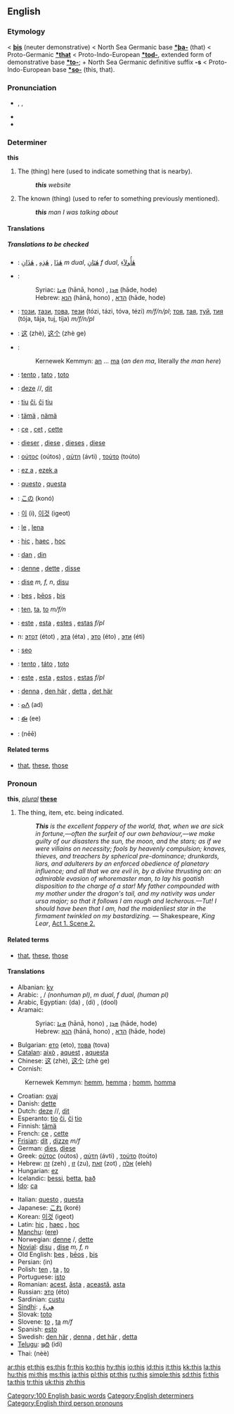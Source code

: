 {{wikipedia}}
==English==

{{rank|have|or|from|28|this|but|all|him}}

===Etymology===
{{ME.}} < {{OE.}} '''[[þis]]''' (neuter demonstrative) < North Sea Germanic base '''[[*þa-]]''' (that) < Proto-Germanic '''[[*that]]''' < Proto-Indo-European '''[[*tod-]]''', extended form of demonstrative base '''[[*to-]]'''; + North Sea Germanic definitive suffix '''-s''' < Proto-Indo-European base '''[[*so-]]''' (this, that).

===Pronunciation===
*{{IPA|/ðɪs/}}, {{SAMPA|/DIs/}}, {{AHD|''th''ĭs}}
*{{audio|en-us-this.ogg|Audio (US)}}
*{{rhymes|ɪs}}

===Determiner===
'''this'''

# The (thing) here (used to indicate something that is nearby).
#:'''''this''' website''
# The known (thing) (used to refer to something previously mentioned).
#:'''''this''' man I was talking about''

====Translations====
{{trans-top|The (thing) here}}
{{trans-mid}}
{{trans-bottom}}

{{trans-top|The known (thing)}}
{{trans-mid}}
{{trans-bottom}}
=====Translations to be checked=====
{{checktrans-top}}

*{{ttbc|Arabic}}: [[هذا|هٰذَا]] {{unicode|(háːðaː)}} {{m}}, [[هذه|هٰذِهِ]] {{unicode|(haːðíːhi)}} {{f}}, [[هذان|هٰذَانِ]] {{unicode|(haːðáːni)}} ''m dual'', [[هتان|هٰتَانِ]] {{unicode|(haːtáːni)}} ''f dual'', [[هأولاء|هٰأُولاَءِ]] {{unicode|(haː’uláː’i)}} {{p}}
*{{ttbc|Aramaic}}:
*:Syriac: [[ܗܢܐ]] (hānā, hono) {{m}}, [[ܗܕܐ]] (hāde, hode) {{f}}
*:Hebrew: [[הנא]] (hānā, hono) {{m}}, [[הדא]] (hāde, hode) {{f}}
*{{ttbc|Bulgarian}}: [[този]], [[тази]], [[това]], [[тези]] (tózi, tázi, tóva, tézi) ''m/f/n/pl''; [[тоя]], [[тая]], [[туй]], [[тия]] (tója, tája, tuj, tíja) ''m/f/n/pl''
*{{ttbc|Chinese}}: [[这]] (zhè), [[这个]] (zhè ge)
*{{ttbc|Cornish}}:
*:Kernewek Kemmyn: [[an]] ... [[ma]] (''an den ma'', literally ''the man here'')
*{{ttbc|Czech}}: [[tento]] {{m}}, [[tato]] {{f}}, [[toto]] {{n}}
*{{ttbc|Dutch}}: [[deze]] {{m}}/{{f}}/{{p}}, [[dit]] {{n}}
*{{ttbc|Esperanto}}: [[tiu]] [[ĉi]], [[ĉi]] [[tiu]]
*{{ttbc|Finnish}}: [[tämä]] {{s}}, [[nämä]] {{p}}
*{{ttbc|French}}: [[ce]] {{m}}, [[cet]] {{m}}, [[cette]] {{f}}
*{{ttbc|German}}: [[dieser]] {{m}}, [[diese]] {{f}}, [[dieses]] {{n}}, [[diese]] {{p}}
*{{ttbc|Greek}}: [[ούτος]] (oútos) {{m}}, [[αύτη]] (ávti) {{f}}, [[τούτο]] (toúto) {{n}}
*{{ttbc|Hungarian}}: [[ez a]] {{s}}, [[ezek a]] {{p}}
*{{ttbc|Italian}}: [[questo]] {{m}}, [[questa]] {{f}}
*{{ttbc|Japanese}}: [[この]] (konó)
{{trans-mid}}
*{{ttbc|Korean}}: [[이]] (i), [[이것]] (igeot)
*{{ttbc|Lakota}}: [[le]] {{s}}, [[lena]] {{p}}
*{{ttbc|Latin}}: [[hoc|hic]] {{m}}, [[hoc|haec]] {{f}}, [[hoc]] {{n}}
*{{ttbc|Maltese}}: [[dan]] {{m}}, [[din]] {{f}}
*{{ttbc|Norwegian}}: [[denne]] {{m}}, [[dette]] {{n}}, [[disse]] {{p}}
*{{ttbc|Novial}}: [[dise]] ''m, f, n'', [[disu]] {{n}}
*{{ttbc|Old English}}: [[þes]] {{m}}, [[þeos|þēos]] {{f}}, [[þis]] {{n}}
*{{ttbc|Polish}}: [[ten]], [[ta]], [[to]] ''m/f/n''
*{{ttbc|Portuguese}}: [[este]] {{m}}, [[esta]] {{f}}, [[estes]] {{p}}, [[estas]] ''f/pl''
*{{ttbc|Russia}}n: [[этот]] (étot) {{m}}, [[эта]] (éta) {{f}}, [[это]] (éto) {{n}}, [[эти]] (éti) {{p}}
*{{ttbc|Scottish Gaelic}}: [[seo]]
*{{ttbc|Slovak}}: [[tento]] {{m}}, [[táto]] {{f}}, [[toto]] {{n}}
*{{ttbc|Spanish}}: [[este]] {{m}}, [[esta]] {{f}},  [[estos]] {{p}}, [[estas]] ''f/pl''
*{{ttbc|Swedish}}: [[denna]] {{c}}, [[den här]] {{c}}, [[detta]] {{n}}, [[det här]] {{n}}
*{{ttbc|Tamazight}}: [[ⴰⴷ]] (ad)
*{{ttbc|Telugu}}: [[ఈ]] (ee)
*{{ttbc|Thai}}: {{THchar|[[นี้]]}} (nēē)
{{trans-bottom}}

====Related terms====
*[[that]], [[these]], [[those]]

===Pronoun===
'''this''', ''[[plural]]'' '''[[these]]'''

# The thing, item, etc. being indicated.
#:'' '''This''' is the excellent foppery of the world, that, when we are sick in fortune,—often the surfeit of our own behaviour,—we make guilty of our disasters the sun, the moon, and the stars; as if we were villains on necessity; fools by heavenly compulsion; knaves, thieves, and treachers by spherical pre-dominance; drunkards, liars, and adulterers by an enforced obedience of planetary influence; and all that we are evil in, by a divine thrusting on: an admirable evasion of whoremaster man, to lay his goatish disposition to the charge of a star! My father compounded with my mother under the dragon's tail, and my nativity was under ursa major; so that it follows I am rough and lecherous.—Tut! I should have been that I am, had the maidenliest star in the firmament twinkled on my bastardizing.'' — Shakespeare, ''King Lear'', [http://en.wikisource.org/w/index.php?title=The_Tragedy_of_King_Lear&action=edit&section=4 Act 1. Scene 2.]

====Related terms====
*[[that]], [[these]], [[those]]

====Translations====
{{trans-top|The thing, item, etc. being indicated}}
*Albanian: [[ky]]
*Arabic: {{ARchar|[[هذا|هٰذَا]]}} {{unicode|(háːðaː)}} {{m}}, {{ARchar|[[هذه|هٰذِهِ]]}} {{unicode|(haːðíːhi)}} / {{ARchar|[[هذي|هٰذِي]]}} {{unicode|(haːðiː)}} {{f}} {{s}} ''(nonhuman pl)'', {{ARchar|[[هذان|هٰذَانِ]]}} {{unicode|(haːðáːni)}} ''m dual'', {{ARchar|[[هتان|هٰتَانِ]]}} {{unicode|(haːtáːni)}} ''f dual'', {{ARchar|[[هؤلاء|هٰؤلاَءِ]]/[[هأولاء|هٰأولاَءِ]]}} {{unicode|(haː’uláː’i)}} ''(human pl)''
*Arabic, Egyptian: {{ARchar|[[دا]]}} (da) {{m}}, {{ARchar|[[دى]]}} (di) {{f}}, {{ARchar|[[دول]]}} (dool) {{p}}
*Aramaic:
*:Syriac: [[ܗܢܐ]] (hānā, hono) {{m}}, [[ܗܕܐ]] (hāde, hode) {{f}}
*:Hebrew: [[הנא]] (hānā, hono) {{m}}, [[הדא]] (hāde, hode) {{f}}
*Bulgarian: [[ето]] (eto), [[това]] (tova)
*[[Catalan]]: [[això]] {{n}}, [[aquest]] {{m}}, [[aquesta]] {{f}}
*Chinese: [[这]] (zhè), [[这个]] (zhè ge)
*Cornish:
:Kernewek Kemmyn: [[hemm]], [[hemma]] {{m}}; [[homm]], [[homma]] {{f}}
*Croatian: [[ovaj]]
*Danish: [[dette]]
*Dutch: [[deze]] {{m}}/{{f}}/{{p}}, [[dit]] {{n}}
*Esperanto: [[tio]] [[ĉi]], [[ĉi]] [[tio]]
*Finnish: [[tämä]]
*French: [[ce]] {{m}}, [[cette]] {{f}}
*[[Frisian]]: [[dit]] {{n}}, [[dizze]] ''m/f''
*German: [[dies]], [[diese]]
*Greek: [[ούτος]] (oútos) {{m}}, [[αύτη]] (ávti) {{f}}, [[τούτο]] (toúto) {{n}}
*Hebrew: [[זה]] (zeh) {{m}}, [[זו]] (zu), [[זאת]] (zot) {{f}}, [[אלה]] (eleh) {{p}}
*Hungarian: [[ez]]
*Icelandic: [[þessi]], [[þetta]], [[það]]
*[[Ido]]: [[ca]]
{{trans-mid}}
*Italian: [[questo]] {{m}}, [[questa]] {{f}}
*Japanese: [[これ]] (koré)
*Korean: [[이것]] (igeot)
*Latin: [[hoc|hic]] {{m}}, [[hoc|haec]] {{f}}, [[hoc]] {{n}}
*[[Manchu]]: ([[ere]])
*Norwegian: [[denne]] {{m}}/{{f}}, [[dette]] {{n}}
*[[Novial]]: [[disu]] {{n}}, [[dise]] ''m, f, n''
*Old English: [[þes]] {{m}}, [[þeos|þēos]] {{f}}, [[þis]] {{n}}
*Persian: {{FAchar|[[این]]}} (in)
*Polish: [[ten]] {{m}}, [[ta]] {{f}}, [[to]] {{n}}
*Portuguese: [[isto]]
*Romanian: [[acest]], [[ăsta]] {{m}}, [[această]], [[asta]] {{f}}
*Russian: [[это]] (éto)
*Sardinian: [[custu]]
*[[Sindhi]]: {{SDchar|[[هيءُ]]}} {{m}}, [[هِيءَ]] {{f}}
*Slovak: [[toto]]
*Slovene: [[to]] {{n}}, [[ta]] ''m/f''
*Spanish: [[esto]]
*Swedish: [[den här]] {{c}}, [[denna]] {{c}}, [[det här]] {{n}}, [[detta]] {{n}}
*[[Telugu]]: [[ఇది]] (idi)
*Thai: {{THchar|[[นี่]]}} (nèè)
{{trans-bottom}}

[[Category:100 English basic words]]
[[Category:English determiners]]
[[Category:English third person pronouns]]

[[ar:this]]
[[et:this]]
[[es:this]]
[[fr:this]]
[[ko:this]]
[[hy:this]]
[[io:this]]
[[id:this]]
[[it:this]]
[[kk:this]]
[[la:this]]
[[hu:this]]
[[mi:this]]
[[ms:this]]
[[ja:this]]
[[pl:this]]
[[pt:this]]
[[ru:this]]
[[simple:this]]
[[sd:this]]
[[fi:this]]
[[ta:this]]
[[tr:this]]
[[uk:this]]
[[zh:this]]